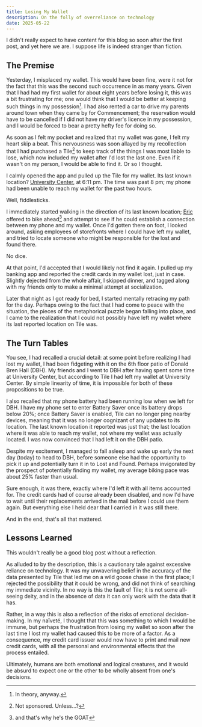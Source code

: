 ```yaml
---
title: Losing My Wallet
description: On the folly of overreliance on technology
date: 2025-05-22
---
```


I didn't really expect to have content for this blog so soon after the first post, and yet here we are. I suppose life is indeed stranger than fiction.

## The Premise

Yesterday, I misplaced my wallet. This would have been fine, were it not for the fact that this was the second such occurrence in as many years. Given that I had had my first wallet for about eight years before losing it, this was a bit frustrating for me; one would think that I would be better at keeping such things in my possession[^1]. I had also rented a car to drive my parents around town when they came by for Commencement; the reservation would have to be cancelled if I did not have my driver's licence in my possession, and I would be forced to bear a pretty hefty fee for doing so.

As soon as I felt my pocket and realized that my wallet was gone, I felt my heart skip a beat. This nervousness was soon allayed by my recollection that I had purchased a Tile[^2] to keep track of the things I was most liable to lose, which now included my wallet after I'd lost the last one. Even if it wasn't on my person, I would be able to find it. Or so I thought.

I calmly opened the app and pulled up the Tile for my wallet. Its last known location? [University Center](https://www.irvinecompanyretail.com/centers/irvine/university-center/), at 6:11 pm. The time was past 8 pm; my phone had been unable to reach my wallet for the past two hours.

Well, fiddlesticks.

I immediately started walking in the direction of its last known location; [Eric](https://ericpedley.github.io) offered to bike ahead[^3] and attempt to see if he could establish a connection between my phone and my wallet. Once I'd gotten there on foot, I looked around, asking employees of storefronts where I could have left my wallet, and tried to locate someone who might be responsible for the lost and found there.

No dice.

At that point, I'd accepted that I would likely not find it again. I pulled up my banking app and reported the credit cards in my wallet lost, just in case. Slightly dejected from the whole affair, I skipped dinner, and tagged along with my friends only to make a minimal attempt at socialization.

Later that night as I got ready for bed, I started mentally retracing my path for the day. Perhaps owing to the fact that I had come to peace with the situation, the pieces of the metaphorical puzzle began falling into place, and I came to the realization that I could not possibly have left my wallet where its last reported location on Tile was.

## The Turn Tables

You see, I had recalled a crucial detail: at some point before realizing I had lost my wallet, I had been fidgeting with it on the 6th floor patio of Donald Bren Hall (DBH). My friends and I went to DBH after having spent some time at University Center, but according to Tile I had left my wallet at University Center. By simple linearity of time, it is impossible for both of these propositions to be true.

I also recalled that my phone battery had been running low when we left for DBH. I have my phone set to enter Battery Saver once its battery drops below 20%; once Battery Saver is enabled, Tile can no longer ping nearby devices, meaning that it was no longer cognizant of any updates to its location. The last known location it reported was just that; the last location where it was able to reach my wallet, not where my wallet was actually located. I was now convinced that I had left it on the DBH patio.

Despite my excitement, I managed to fall asleep and wake up early the next day (today) to head to DBH, before someone else had the opportunity to pick it up and potentially turn it in to Lost and Found. Perhaps invigorated by the prospect of potentially finding my wallet, my average biking pace was about 25% faster than usual.

Sure enough, it was there, exactly where I'd left it with all items accounted for. The credit cards had of course already been disabled, and now I'd have to wait until their replacements arrived in the mail before I could use them again. But everything else I held dear that I carried in it was still there.

And in the end, that's all that mattered.

## Lessons Learned

This wouldn't really be a good blog post without a reflection.

As alluded to by the description, this is a cautionary tale against excessive reliance on technology. It was my unwavering belief in the accuracy of the data presented by Tile that led me on a wild goose chase in the first place; I rejected the possibility that it could be wrong, and did not think of searching my immediate vicinity. In no way is this the fault of Tile; it is not some all-seeing deity, and in the absence of data it can only work with the data that it has.

Rather, in a way this is also a reflection of the risks of emotional decision-making. In my naïveté, I thought that this was something to which I would be immune, but perhaps the frustration from losing my wallet so soon after the last time I lost my wallet had caused this to be more of a factor. As a consequence, my credit card issuer would now have to print and mail new credit cards, with all the personal and environmental effects that the process entailed.

Ultimately, humans are both emotional and logical creatures, and it would be absurd to expect one or the other to be wholly absent from one's decisions.

[^1]: In theory, anyway.

[^2]: Not sponsored. Unless…?

[^3]: and that's why he's the GOAT
